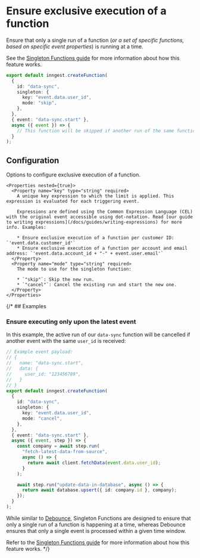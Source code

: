 
# Ensure exclusive execution of a function

Ensure that only a single run of a function (_or a set of specific functions, based on specific event properties_) is running at a time.

See the [Singleton Functions guide](/docs/guides/singleton) for more information about how this feature works.




```ts
export default inngest.createFunction(
  {
    id: "data-sync",
    singleton: {
      key: "event.data.user_id",
      mode: "skip",
    },
  },
  { event: "data-sync.start" },
  async ({ event }) => {
    // This function will be skipped if another run of the same function is already running for the same user
  }
);
```

## Configuration

<Properties>
  <Property name="singleton" type="object">
    Options to configure exclusive execution of a function.

    <Properties nested={true}>
      <Property name="key" type="string" required>
        A unique key expression to which the limit is applied. This expression is evaluated for each triggering event.

        Expressions are defined using the Common Expression Language (CEL) with the original event accessible using dot-notation. Read [our guide to writing expressions](/docs/guides/writing-expressions) for more info. Examples:

        * Ensure exclusive execution of a function per customer ID: `'event.data.customer_id'`
        * Ensure exclusive execution of a function per account and email address: `'event.data.account_id + "-" + event.user.email'`
      </Property>
      <Property name="mode" type="string" required>
        The mode to use for the singleton function:

        * `"skip"`: Skip the new run.
        * `"cancel"`: Cancel the existing run and start the new one.
      </Property>
    </Properties>
  </Property>
</Properties>

{/* ## Examples

### Ensure executing only upon the latest event

In this example, the active run of our `data-sync` function will be cancelled if another event with the same `user_id` is received:

```ts
// Example event payload:
// {
//   name: "data-sync.start",
//   data: {
//     user_id: "123456789",
//   }
// }
export default inngest.createFunction(
  {
    id: "data-sync",
    singleton: {
      key: "event.data.user_id",
      mode: "cancel",
    },
  },
  { event: "data-sync.start" },
  async ({ event, step }) => {
    const company = await step.run(
      "fetch-latest-data-from-source",
      async () => {
        return await client.fetchData(event.data.user_id);
      }
    );

    await step.run("update-data-in-database", async () => {
      return await database.upsert({ id: company.id }, company);
    });
  }
);
```

While similar to [Debounce](/docs/guides/debounce), Singleton Functions are designed to ensure that only a single run of a function is happening at a time, whereas Debounce ensures that only a single event is processed within a given time window.

Refer to the [Singleton Functions guide](/docs/guides/singleton) for more information about how this feature works. */}